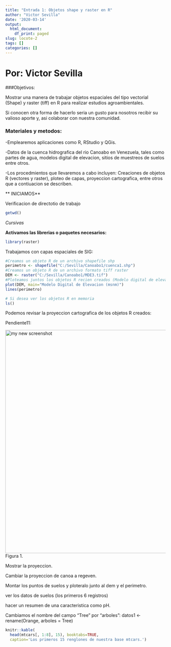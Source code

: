 ```yaml
---
title: "Entrada 1: Objetos shape y raster en R"
author: "Victor Sevilla"
date: '2020-03-14'
output:
  html_document:
    df_print: paged
slug: locote-2
tags: []
categories: []
---
```


# Por: Victor Sevilla

###Objetivos:

Mostrar una manera de trabajar objetos espaciales del tipo vectorial (Shape) y raster (tiff) en R para realizar estudios agroambientales. 

Si conocen otra forma de hacerlo seria un gusto para nosotros recibir su valioso aporte y, asi colaborar con nuestra comunidad.

### Materiales y metodos:

-Emplearemos aplicaciones como R, RStudio y QGis.

-Datos de la cuenca hidrografica del rio Canoabo en Venezuela, tales como partes de agua, modelos digital de elevacion, sitios de muestreos de suelos entre otros.

-Los procedmientos que llevaremos a cabo incluyen: Creaciones de objetos R (vectores y raster), ploteo de capas, proyeccion cartografica, entre otros que a contiuacion se describen.

** INICIAMOS**

Verificacion de directotio de trabajo
```r
getwd()
```
*Cursivas*

**Activamos las librerias o paquetes necesarios:**
```r
library(raster)
```
Trabajamos con capas espaciales de SIG:
```r
#Creamos un objeto R de un archivo shapefile shp
perimetro <- shapefile("C:/Sevilla/Canoabo1/cuenca1.shp")
#Creamos un objeto R de un archivo formato tiff raster
DEM <- raster("C:/Sevilla/Canoabo1/MDE3.tif")
#Ploteamos juntos los objetos R recien creados (Modelo digital de elevacion y el perimetro)
plot(DEM, main="Modelo Digital de Elevacion (msnm)")
lines(perimetro)

# Si desea ver los objetos R en memoria
ls()
```

Podemos revisar la proyeccion cartografica de los objetos R creados:

Pendiente11:


<img alt = 'my new screenshot' width='700' src='/post/2020-03-14-locote-2_files/toldo.jpg' />
Figura 1.

Mostrar la proyeccion.

Cambiar la proyeccion de canoa a regeven.

Montar los puntos de suelos y ploteralo junto al dem y el perimetro.

ver los datos de suelos (los primeros 6 registros)

hacer un resumen de una caracteristica como pH.

Cambiamos el nombre del campo "Tree" por "arboles":
datos1 <- rename(Orange, arboles = Tree)


```r
knitr::kable(
  head(mtcars[, 1:8], 15), booktabs=TRUE,
  caption='Los primeros 15 renglones de nuestra base mtcars.')
```

